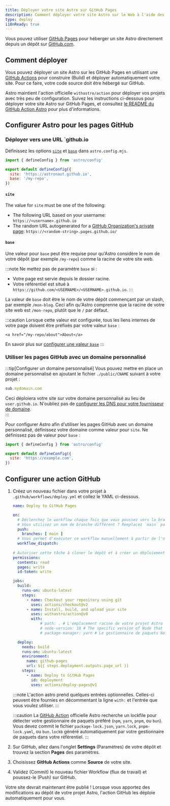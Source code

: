 ```yaml
---
title: Déployer votre site Astro sur GitHub Pages
description: Comment déployer votre site Astro sur le Web à l'aide des GitHub Pages.
type: deploy
i18nReady: true
---
```


Vous pouvez utiliser [GitHub Pages](https://pages.github.com/) pour héberger un site Astro directement depuis un dépôt sur [GitHub.com](https://github.com/).

## Comment déployer

Vous pouvez déployer un site Astro sur les GitHub Pages en utilisant une [GitHub Actions](https://github.com/features/actions) pour construire (Build) et déployer automatiquement votre site. Pour ce faire, votre code source doit être hébergé sur GitHub.

Astro maintient l'action officielle `withastro/action` pour déployer vos projets avec très peu de configuration. Suivez les instructions ci-dessous pour déployer votre site Astro sur GitHub Pages, et consultez [le README du GitHub Action Astro](https://github.com/withastro/action) pour plus d'informations.

## Configurer Astro pour les pages GitHub

### Déployer vers une URL `github.io 

Définissez les options [`site`](/fr/reference/configuration-reference/#site) et [`base`](/fr/reference/configuration-reference/#base) dans `astro.config.mjs`.

```js title="astro.config.mjs" ins={4-5}
import { defineConfig } from 'astro/config'

export default defineConfig({
  site: 'https://astronaut.github.io',
  base: '/my-repo',
})
```

#### `site`

The value for `site` must be one of the following:

- The following URL based on your username: `https://<username>.github.io`
- The random URL autogenerated for a [GitHub Organization's private page](https://docs.github.com/en/enterprise-cloud@latest/pages/getting-started-with-github-pages/changing-the-visibility-of-your-github-pages-site): `https://<random-string>.pages.github.io/`


#### `base`

Une valeur pour `base` peut être requise pour qu'Astro considère le nom de votre dépôt (par exemple `/my-repo`) comme la racine de votre site web.

:::note
  Ne mettez pas de paramètre `base` si :

- Votre page est servie depuis le dossier racine.
- Votre référentiel est situé à `https://github.com/<USERNAME>/<USERNAME>.github.io`.
:::

La valeur de `base` doit être le nom de votre dépôt commençant par un slash, par exemple `/mon-blog`. Ceci afin qu'Astro comprenne que la racine de votre site web est `/mon-repo`, plutôt que le `/` par défaut.

:::caution
    Lorsque cette valeur est configurée, tous les liens internes de votre page doivent être préfixés par votre valeur `base` :

```astro ins="/my-repo"
<a href="/my-repo/about">About</a>
```

En savoir plus sur [configurer une valeur `base`](/fr/reference/configuration-reference/#base)
:::

### Utiliser les pages GitHub avec un domaine personnalisé

:::tip[Configurer un domaine personnalisé]
Vous pouvez mettre en place un domaine personnalisé en ajoutant le fichier `./public/CNAME` suivant à votre projet :

```js title="public/CNAME"
sub.mydomain.com
```

Ceci déploiera votre site sur votre domaine personnalisé au lieu de `user.github.io`. N'oubliez pas de [configurer les DNS pour votre fournisseur de domaine](https://docs.github.com/en/pages/configuring-a-custom-domain-for-your-github-pages-site/managing-a-custom-domain-for-your-github-pages-site#configuring-a-subdomain).   
:::

Pour configurer Astro afin d'utiliser les pages GitHub avec un domaine personnalisé, définissez votre domaine comme valeur pour `site`. Ne définissez pas de valeur pour `base` :

```js title="astro.config.mjs" ins={4}
import { defineConfig } from 'astro/config'

export default defineConfig({
  site: 'https://example.com',
})
```

## Configurer une action GitHub

1. Créez un nouveau fichier dans votre projet à `.github/workflows/deploy.yml` et collez le YAML ci-dessous.

    ```yaml title="deploy.yml"
    name: Deploy to GitHub Pages

    on:
      # Déclenchez le workflow chaque fois que vous poussez vers la branche `main`
      # Vous utilisez un nom de branche différent ? Remplacez `main` par le nom de votre branche
      push:
        branches: [ main ]
      # Vous permet d'exécuter ce workflow manuellement à partir de l'onglet Actions sur GitHub.
      workflow_dispatch:
      
    # Autoriser cette tâche à cloner le dépôt et à créer un déploiement de page
    permissions:
      contents: read
      pages: write
      id-token: write

    jobs:
      build:
        runs-on: ubuntu-latest
        steps:
          - name: Checkout your repository using git
            uses: actions/checkout@v2          
          - name: Install, build, and upload your site
            uses: withastro/action@v0
            with:
                # path: . # L'emplacement racine de votre projet Astro dans le dépôt. (facultatif)
                # node-version: 18 # The specific version of Node that should be used to build your site. Defaults to 18. (facultatif)
                # package-manager: yarn # Le gestionnaire de paquets Node qui doit être utilisé pour installer les dépendances et build votre site. Détecté automatiquement en fonction de votre lockfile. (facultatif)

      deploy:
        needs: build
        runs-on: ubuntu-latest
        environment:
          name: github-pages
          url: ${{ steps.deployment.outputs.page_url }}
        steps:
          - name: Deploy to GitHub Pages
            id: deployment
            uses: actions/deploy-pages@v1
    ```

    :::note
    L'action astro prend quelques entrées optionnelles. Celles-ci peuvent être fournies en décommentant la ligne `with:` et l'entrée que vous voulez utiliser.
    :::

    :::caution
   La [GitHub Action](https://github.com/withastro/action) officielle Astro recherche un lockfile pour détecter votre gestionnaire de paquets préféré (`npm`, `yarn`, `pnpm`, ou `bun`). Vous devez commit le fichier `package-lock.json`, `yarn.lock`, `pnpm-lock.yaml`, ou `bun.lockb` généré automatiquement par votre gestionnaire de paquets dans votre référentiel.
    :::

2. Sur GitHub, allez dans l'onglet **Settings** (Paramètres) de votre dépôt et trouvez la section **Pages** des paramètres.  

3. Choisissez **GitHub Actions** comme **Source** de votre site.

4. Validez (Commit) le nouveau fichier Workflow (flux de travail) et poussez-le (Push) sur GitHub. 


Votre site devrait maintenant être publié ! Lorsque vous apportez des modifications au dépôt de votre projet Astro, l'action GitHub les déploie automatiquement pour vous.
